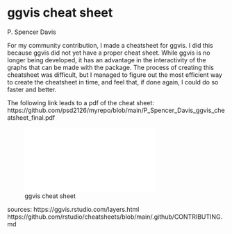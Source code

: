# ggvis cheat sheet

P. Spencer Davis

For my community contribution, I made a cheatsheet for ggvis. I did this because ggvis did not yet have a proper cheat sheet. While ggvis is no longer being developed, it has an advantage in the interactivity of the graphs that can be made with the package. The process of creating this cheatsheet was difficult, but I managed to figure out the most efficient way to create the cheatsheet in time, and feel that, if done again, I could do so faster and better.

The following link leads to a pdf of the cheat sheet: https://github.com/psd2126/myrepo/blob/main/P_Spencer_Davis_ggvis_cheatsheet_final.pdf

![ggvis cheat sheet](resources/ggvis_cheatsheet_image/ggvis_cheatsheet.pdf)

sources: 
https://ggvis.rstudio.com/layers.html
https://github.com/rstudio/cheatsheets/blob/main/.github/CONTRIBUTING.md